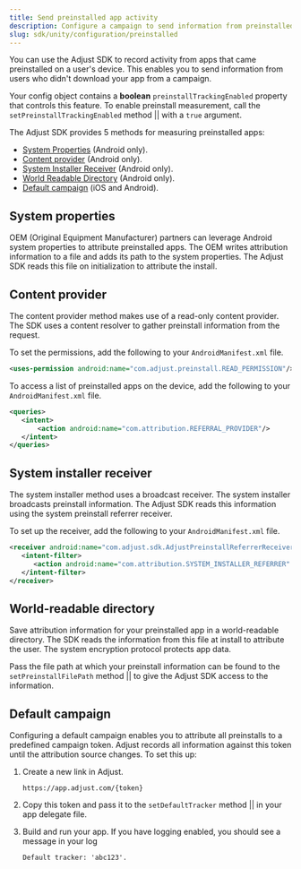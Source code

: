 ```yaml
---
title: Send preinstalled app activity
description: Configure a campaign to send information from preinstalled apps.
slug: sdk/unity/configuration/preinstalled
---
```



You can use the Adjust SDK to record activity from apps that came preinstalled on a user's device. This enables you to send information from users who didn't download your app from a campaign.

Your config object contains a **boolean** `preinstallTrackingEnabled` property that controls this feature. To enable preinstall measurement, call the <Tooltip>`setPreinstallTrackingEnabled` method || <SetPreinstallTrackingEnabledSig /></Tooltip> with a `true` argument.

<SetPreinstallTrackingEnabled />

The Adjust SDK provides 5 methods for measuring preinstalled apps:

* [System Properties](#system-properties) (Android only).
* [Content provider](#content-provider) (Android only).
* [System Installer Receiver](#system-installer-receiver) (Android only).
* [World Readable Directory](#world-readable-directory) (Android only).
* [Default campaign](#default-campaign) (iOS and Android).

## System properties

<Abbr>OEM (Original Equipment Manufacturer)</Abbr> partners can leverage Android system properties to attribute preinstalled apps. The OEM writes attribution information to a file and adds its path to the system properties. The Adjust SDK reads this file on initialization to attribute the install.

## Content provider

The content provider method makes use of a read-only content provider. The SDK uses a content resolver to gather preinstall information from the request.

To set the permissions, add the following to your `AndroidManifest.xml` file.

```xml title="AndroidManifest.xml"
<uses-permission android:name="com.adjust.preinstall.READ_PERMISSION"/>
```

To access a list of preinstalled apps on the device, add the following to your `AndroidManifest.xml` file.

```xml title="AndroidManifest.xml"
<queries>
   <intent>
       <action android:name="com.attribution.REFERRAL_PROVIDER"/>
   </intent>
</queries>
```

## System installer receiver

The system installer method uses a broadcast receiver. The system installer broadcasts preinstall information. The Adjust SDK reads this information using the system preinstall referrer receiver.

To set up the receiver, add the following to your `AndroidManifest.xml` file.

```xml title="AndroidManifest.xml"
<receiver android:name="com.adjust.sdk.AdjustPreinstallReferrerReceiver"> 
   <intent-filter> 
      <action android:name="com.attribution.SYSTEM_INSTALLER_REFERRER" /> 
   </intent-filter> 
</receiver>
```

## World-readable directory

Save attribution information for your preinstalled app in a world-readable directory. The SDK reads the information from this file at install to attribute the user. The system encryption protocol protects app data.

Pass the file path at which your preinstall information can be found to the <Tooltip>`setPreinstallFilePath` method || <SetPreinstallFilePathSig /></Tooltip> to give the Adjust SDK access to the information.

<SetPreinstallFilePath />

## Default campaign

Configuring a default campaign enables you to attribute all preinstalls to a predefined campaign token. Adjust records all information against this token until the attribution source changes. To set this up:

1. Create a new link in Adjust.
   
   ```http "{token}"
   https://app.adjust.com/{token}
   ```

2. Copy this token and pass it to the <Tooltip>`setDefaultTracker` method || <SetDefaultTrackerSig /></Tooltip> in your app delegate file.

   <SetDefaultTracker />

3. Build and run your app. If you have logging enabled, you should see a message in your log

   ```text
   Default tracker: 'abc123'.
   ```
